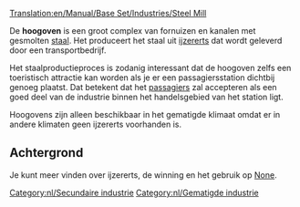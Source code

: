 [[Translation:en/Manual/Base Set/Industries/Steel Mill]]

{{nl/Industrieën|image=en/Steelmill.png
|name=Hoogoven
|climates=[[nl/Manual/Klimaat#gematigd|Gematigd]]
|accepts=[[nl/Manual/Base Set/Cargos/IJzererts|IJzererts]]
|produces=[[nl/Manual/Base Set/Cargos/Staal|Staal]]
|notes=
}}
De '''hoogoven''' is een groot complex van fornuizen en kanalen met gesmolten [[nl/Manual/Base Set/Cargos/Staal|staal]]. Het produceert het staal uit [[nl/Manual/Base Set/Cargos/IJzererts|ijzererts]] dat wordt geleverd door een transportbedrijf.

Het staalproductieproces is zodanig interessant dat de hoogoven zelfs een toeristisch attractie kan worden als je er een passagiersstation dichtbij genoeg plaatst. Dat betekent dat het [[nl/Manual/Base Set/Cargos/Passagiers|passagiers]] zal accepteren als een goed deel van de industrie binnen het handelsgebied van het station ligt.

Hoogovens zijn alleen beschikbaar in het gematigde klimaat omdat er in andere klimaten geen ijzererts voorhanden is.

==Achtergrond==
Je kunt meer vinden over ijzererts, de winning en het gebruik op [https://www.wikipedia.org/wiki/Ironworks None].

{{nl/Navbox Industrieën}}
[[Category:nl/Secundaire industrie]]
[[Category:nl/Gematigde industrie]]